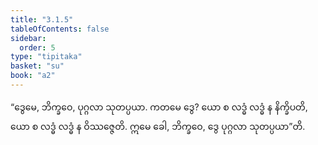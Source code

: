 ```yaml
---
title: "3.1.5"
tableOfContents: false
sidebar:
  order: 5
type: "tipitaka"
basket: "su"
book: "a2"
---
```



<DynamicBreadcrumb />

<Division number="123" book="a2" e="ch" v="15" p="86">

<Paragraph number="208" book="a2">
“ဒွေမေ, ဘိက္ခဝေ, ပုဂ္ဂလာ သုတပ္ပယာ. ကတမေ ဒွေ? ယော စ လဒ္ဓံ လဒ္ဓံ န နိက္ခိပတိ, ယော စ လဒ္ဓံ လဒ္ဓံ န ဝိဿဇ္ဇေတိ. ဣမေ ခေါ, ဘိက္ခဝေ, ဒွေ ပုဂ္ဂလာ သုတပ္ပယာ”တိ.
</Paragraph>
</Division>